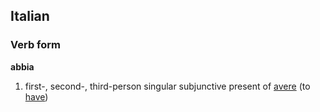 ==Italian==
===Verb form===
'''abbia'''

# first-, second-, third-person singular subjunctive present of [[avere]] (to [[have]])